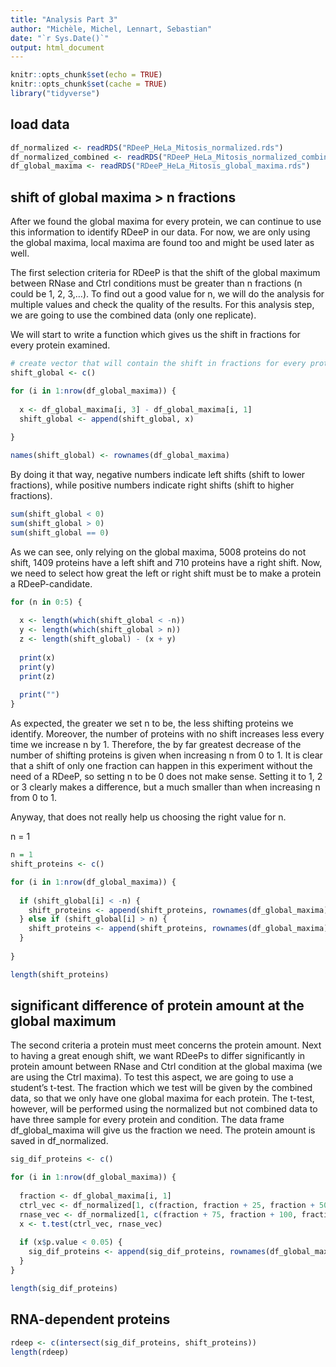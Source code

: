 ```yaml
---
title: "Analysis Part 3"
author: "Michèle, Michel, Lennart, Sebastian"
date: "`r Sys.Date()`"
output: html_document
---
```


```r
knitr::opts_chunk$set(echo = TRUE)
knitr::opts_chunk$set(cache = TRUE)
library("tidyverse")
```

## load data

```r
df_normalized <- readRDS("RDeeP_HeLa_Mitosis_normalized.rds")
df_normalized_combined <- readRDS("RDeeP_HeLa_Mitosis_normalized_combined.rds")
df_global_maxima <- readRDS("RDeeP_HeLa_Mitosis_global_maxima.rds")
```

## shift of global maxima > n fractions

After we found the global maxima for every protein, we can continue to use this information to identify RDeeP in our data. For now, we are only using the global maxima, local maxima are found too and might be used later as well.

The first selection criteria for RDeeP is that the shift of the global maximum between RNase and Ctrl conditions must be greater than n fractions (n could be 1, 2, 3,...). To find out a good value for n, we will do the analysis for multiple values and check the quality of the results. For this analysis step, we are going to use the combined data (only one replicate).

We will start to write a function which gives us the shift in fractions for every protein examined.

```r
# create vector that will contain the shift in fractions for every protein
shift_global <- c()

for (i in 1:nrow(df_global_maxima)) {
  
  x <- df_global_maxima[i, 3] - df_global_maxima[i, 1]
  shift_global <- append(shift_global, x)
  
}

names(shift_global) <- rownames(df_global_maxima)
```

By doing it that way, negative numbers indicate left shifts (shift to lower fractions), while positive numbers indicate right shifts (shift to higher fractions).

```r
sum(shift_global < 0)
sum(shift_global > 0)
sum(shift_global == 0)
```

As we can see, only relying on the global maxima, 5008 proteins do not shift, 1409 proteins have a left shift and 710 proteins have a right shift. Now, we need to select how great the left or right shift must be to make a protein a RDeeP-candidate.

```r
for (n in 0:5) {
  
  x <- length(which(shift_global < -n))
  y <- length(which(shift_global > n))
  z <- length(shift_global) - (x + y)
  
  print(x)
  print(y)
  print(z)
  
  print("")
}
```

As expected, the greater we set n to be, the less shifting proteins we identify. Moreover, the number of proteins with no shift increases less every time we increase n by 1. Therefore, the by far greatest decrease of the number of shifting proteins is given when increasing n from 0 to 1. It is clear that a shift of only one fraction can happen in this experiment without the need of a RDeeP, so setting n to be 0 does not make sense. Setting it to 1, 2 or 3 clearly makes a difference, but a much smaller than when increasing n from 0 to 1. 

Anyway, that does not really help us choosing the right value for n. 

n = 1
```r
n = 1
shift_proteins <- c()

for (i in 1:nrow(df_global_maxima)) {
  
  if (shift_global[i] < -n) {
    shift_proteins <- append(shift_proteins, rownames(df_global_maxima)[i])
  } else if (shift_global[i] > n) {
    shift_proteins <- append(shift_proteins, rownames(df_global_maxima)[i])
  }
  
}

length(shift_proteins)
```

## significant difference of protein amount at the global maximum

The second criteria a protein must meet concerns the protein amount. Next to having a great enough shift, we want RDeePs to differ significantly in protein amount between RNase and Ctrl condition at the global maxima (we are using the Ctrl maxima). To test this aspect, we are going to use a student's t-test. The fraction which we test will be given by the combined data, so that we only have one global maxima for each protein. The t-test, however, will be performed using the normalized but not combined data to have three sample for every protein and condition.
The data frame df_global_maxima will give us the fraction we need. The protein amount is saved in df_normalized.


```r
sig_dif_proteins <- c()

for (i in 1:nrow(df_global_maxima)) {
  
  fraction <- df_global_maxima[i, 1]
  ctrl_vec <- df_normalized[1, c(fraction, fraction + 25, fraction + 50)]
  rnase_vec <- df_normalized[1, c(fraction + 75, fraction + 100, fraction + 125)]
  x <- t.test(ctrl_vec, rnase_vec)
  
  if (x$p.value < 0.05) {
    sig_dif_proteins <- append(sig_dif_proteins, rownames(df_global_maxima)[i])
  }
}

length(sig_dif_proteins)
```

## RNA-dependent proteins

```r
rdeep <- c(intersect(sig_dif_proteins, shift_proteins))
length(rdeep)
```




















